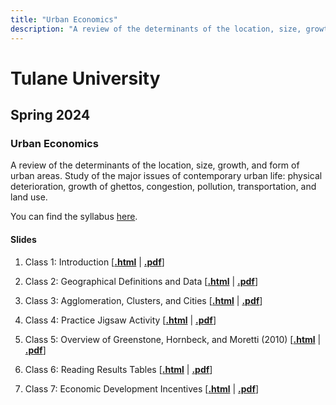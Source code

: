 ```yaml
---
title: "Urban Economics"
description: "A review of the determinants of the location, size, growth, and form of urban areas. Study of the major issues of contemporary urban life: physical deterioration, growth of ghettos, congestion, pollution, transportation, and land use."
---
```


# Tulane University

## Spring 2024
### Urban Economics
A review of the determinants of the location, size, growth, and form of urban areas. Study of the major issues of contemporary urban life: physical deterioration, growth of ghettos, congestion, pollution, transportation, and land use.

You can find the syllabus [here](https://hhadah.github.io/urban-econ/syllabus/UrbanEcon3320SyllabusSpring2024HHadah.pdf).

#### Slides

1. Class 1: Introduction \[[**.html**](https://hhadah.github.io/urban-econ/slides/01-week1/01-tue/01-class1.html) | [**.pdf**](https://hhadah.github.io/urban-econ/slides/01-week1/01-tue/01-class1.pdf)\]

2. Class 2: Geographical Definitions and Data \[[**.html**](https://hhadah.github.io/urban-econ/slides/01-week1/02-thur/02-class2.html) | [**.pdf**](https://hhadah.github.io/urban-econ/slides/01-week1/02-thur/02-class2.pdf)\]

3. Class 3: Agglomeration, Clusters, and Cities \[[**.html**](https://hhadah.github.io/urban-econ/slides/02-week2/01-tue/01-class1.html) | [**.pdf**](https://hhadah.github.io/urban-econ/slides/02-week2/01-tue/01-class1.pdf)\]

4. Class 4: Practice Jigsaw Activity \[[**.html**](https://hhadah.github.io/urban-econ/slides/02-week2/02-thur/02-class2.html) | [**.pdf**](https://hhadah.github.io/urban-econ/slides/02-week2/02-thur/02-class2.pdf)\]

5. Class 5: Overview of Greenstone, Hornbeck, and Moretti (2010) \[[**.html**](https://hhadah.github.io/urban-econ/slides/03-week3/01-tue/01-class1.html) | [**.pdf**](https://hhadah.github.io/urban-econ/slides/03-week3/01-tue/01-class1.pdf)\]

6. Class 6: Reading Results Tables \[[**.html**](https://hhadah.github.io/urban-econ/slides/03-week3/02-thur/02-class2.html) | [**.pdf**](https://hhadah.github.io/urban-econ/slides/03-week3/02-thur/02-class2.pdf)\]

7. Class 7: Economic Development Incentives  \[[**.html**](https://hhadah.github.io/urban-econ/slides/04-week4/01-tue/01-class01.html) | [**.pdf**](https://hhadah.github.io/urban-econ/slides/04-week4/01-tue/01-class01.pdf)\]
